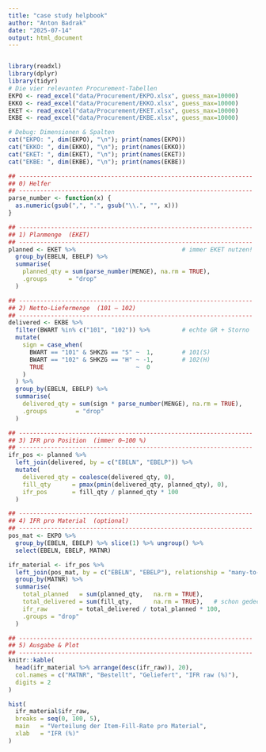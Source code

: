 ```yaml
---
title: "case study helpbook"
author: "Anton Badrak"
date: "2025-07-14"
output: html_document
---
```


```r
```

```r
library(readxl)
library(dplyr)
library(tidyr)
# Die vier relevanten Procurement-Tabellen
EKPO <- read_excel("data/Procurement/EKPO.xlsx", guess_max=10000)
EKKO <- read_excel("data/Procurement/EKKO.xlsx", guess_max=10000)
EKET <- read_excel("data/Procurement/EKET.xlsx", guess_max=10000)
EKBE <- read_excel("data/Procurement/EKBE.xlsx", guess_max=10000)

# Debug: Dimensionen & Spalten
cat("EKPO: ", dim(EKPO), "\n"); print(names(EKPO))
cat("EKKO: ", dim(EKKO), "\n"); print(names(EKKO))
cat("EKET: ", dim(EKET), "\n"); print(names(EKET))
cat("EKBE: ", dim(EKBE), "\n"); print(names(EKBE))

```
```r
## ------------------------------------------------------------------
## 0) Helfer
## ------------------------------------------------------------------
parse_number <- function(x) {
  as.numeric(gsub(",", ".", gsub("\\.", "", x)))
}

## ------------------------------------------------------------------
## 1) Planmenge  (EKET)
## ------------------------------------------------------------------
planned <- EKET %>%                              # immer EKET nutzen!
  group_by(EBELN, EBELP) %>%
  summarise(
    planned_qty = sum(parse_number(MENGE), na.rm = TRUE),
    .groups      = "drop"
  )

## ------------------------------------------------------------------
## 2) Netto-Liefermenge  (101 – 102)
## ------------------------------------------------------------------
delivered <- EKBE %>%
  filter(BWART %in% c("101", "102")) %>%         # echte GR + Storno
  mutate(
    sign = case_when(
      BWART == "101" & SHKZG == "S" ~  1,        # 101(S)
      BWART == "102" & SHKZG == "H" ~ -1,        # 102(H)
      TRUE                          ~  0
    )
  ) %>%
  group_by(EBELN, EBELP) %>%
  summarise(
    delivered_qty = sum(sign * parse_number(MENGE), na.rm = TRUE),
    .groups        = "drop"
  )

## ------------------------------------------------------------------
## 3) IFR pro Position  (immer 0–100 %)
## ------------------------------------------------------------------
ifr_pos <- planned %>%
  left_join(delivered, by = c("EBELN", "EBELP")) %>%
  mutate(
    delivered_qty = coalesce(delivered_qty, 0),
    fill_qty      = pmax(pmin(delivered_qty, planned_qty), 0),
    ifr_pos       = fill_qty / planned_qty * 100
  )

## ------------------------------------------------------------------
## 4) IFR pro Material  (optional)
## ------------------------------------------------------------------
pos_mat <- EKPO %>%
  group_by(EBELN, EBELP) %>% slice(1) %>% ungroup() %>%
  select(EBELN, EBELP, MATNR)

ifr_material <- ifr_pos %>%
  left_join(pos_mat, by = c("EBELN", "EBELP"), relationship = "many-to-one") %>%
  group_by(MATNR) %>%
  summarise(
    total_planned   = sum(planned_qty,   na.rm = TRUE),
    total_delivered = sum(fill_qty,      na.rm = TRUE),   # schon gedeckelt
    ifr_raw         = total_delivered / total_planned * 100,
    .groups = "drop"
  )

## ------------------------------------------------------------------
## 5) Ausgabe & Plot
## ------------------------------------------------------------------
knitr::kable(
  head(ifr_material %>% arrange(desc(ifr_raw)), 20),
  col.names = c("MATNR", "Bestellt", "Geliefert", "IFR raw (%)"),
  digits = 2
)

hist(
  ifr_material$ifr_raw,
  breaks = seq(0, 100, 5),
  main   = "Verteilung der Item-Fill-Rate pro Material",
  xlab   = "IFR (%)"
)
```

```r

```

```r

```

```r

```

```r

```

```r

```




```r

```

```r

```

```r

```

```r

```

```r

```

```r

```

```r

```

```r

```

```r

```

